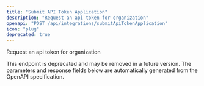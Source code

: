 ```yaml
---
title: "Submit API Token Application"
description: "Request an api token for organization"
openapi: "POST /api/integrations/submitApiTokenApplication"
icon: "plug"
deprecated: true
---
```


Request an api token for organization

<Warning>
This endpoint is deprecated and may be removed in a future version.
</Warning>

<Note>
The parameters and response fields below are automatically generated from the OpenAPI specification.
</Note>

